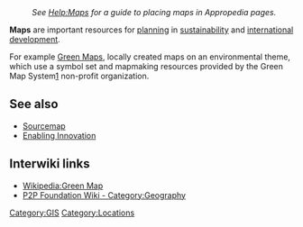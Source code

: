 {{topic header| default.png | Maps }}

:''See [[Help:Maps]] for a guide to placing maps in Appropedia pages.''

'''Maps''' are important resources for [[planning]] in [[sustainability]] and [[international development]]. 

For example [[Green Maps]],{{w|Green Map}} locally created maps on an environmental theme, which use a symbol set and mapmaking resources provided by the Green Map System[http://greenmap.org] non-profit organization.

== See also ==

* [[Sourcemap]]
* [[Enabling Innovation]]

== Interwiki links ==

* [[Wikipedia:Green Map]]
* [http://p2pfoundation.net/Category:Geography P2P Foundation Wiki - Category:Geography]


{{stub}}

[[Category:GIS]]
[[Category:Locations]]